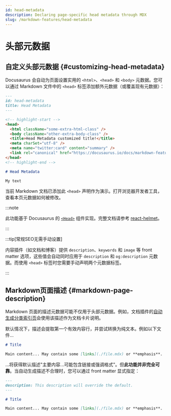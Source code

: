 ```yaml
---
id: head-metadata
description: Declaring page-specific head metadata through MDX
slug: /markdown-features/head-metadata
---
```


# 头部元数据

## 自定义头部元数据 {#customizing-head-metadata}

Docusaurus 会自动为页面设置实用的 `<html>`、`<head>` 和 `<body>` 元数据。您可以通过 Markdown 文件中的 `<head>` 标签添加额外元数据（或覆盖现有元数据）：

```md title="markdown-features-head-metadata.mdx"
---
id: head-metadata
title: Head Metadata
---

<!-- highlight-start -->
<head>
  <html className="some-extra-html-class" />
  <body className="other-extra-body-class" />
  <title>Head Metadata customized title!</title>
  <meta charSet="utf-8" />
  <meta name="twitter:card" content="summary" />
  <link rel="canonical" href="https://docusaurus.io/docs/markdown-features/head-metadata" />
</head>
<!-- highlight-end -->

# Head Metadata

My text
```

<head>
  <html className="some-extra-html-class" />
  <body className="other-extra-body-class" />
  <title>Head Metadata customized title!</title>
  <meta charSet="utf-8" />
  <meta name="twitter:card" content="summary" />
  <link rel="canonical" href="https://docusaurus.io/docs/markdown-features/head-metadata" />
</head>

当前 Markdown 文档已添加此 `<head>` 声明作为演示。打开浏览器开发者工具，查看本页元数据如何被修改。

:::note

此功能基于 Docusaurus 的 [`<Head>`](./../../docusaurus-core.mdx#head) 组件实现。完整文档请参考 [react-helmet](https://github.com/nfl/react-helmet)。

:::

:::tip[常规SEO无需手动设置]

内容插件（如文档和博客）提供 `description`、`keywords` 和 `image` 等 front matter 选项，这些值会自动同时应用于 `description` 和 `og:description` 元数据。而使用 `<head>` 标签时您需要手动声明两个元数据标签。

:::

## Markdown页面描述 {#markdown-page-description}

Markdown 页面的描述元数据可能不仅用于头部元数据。例如，文档插件的[自动生成分类索引页](../docs/sidebar/items.mdx#generated-index-page)会使用该描述作为文档卡片说明。

默认情况下，描述会提取第一个有效内容行，并尝试转换为纯文本。例如以下文件...

```md
# Title

Main content... May contain some [links](./file.mdx) or **emphasis**.
```

...将获得默认描述"主要内容...可能包含链接或强调格式"。但**此功能并非完全可靠**。当自动生成描述不合理时，您可以通过 front matter 显式指定：

```md
---
description: This description will override the default.
---

# Title

Main content... May contain some [links](./file.mdx) or **emphasis**.
```